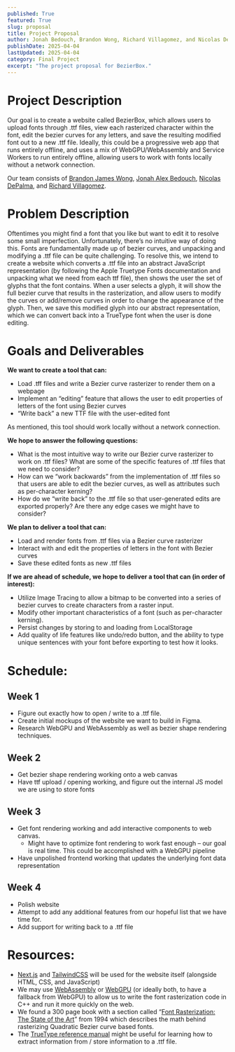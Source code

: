 ```yaml
---
published: True
featured: True
slug: proposal
title: Project Proposal
author: Jonah Bedouch, Brandon Wong, Richard Villagomez, and Nicolas DePalma
publishDate: 2025-04-04
lastUpdated: 2025-04-04
category: Final Project
excerpt: "The project proposal for BezierBox."
---
```


# Project Description

Our goal is to create a website called BezierBox, which allows users to upload fonts through .ttf files, view each rasterized character within the font, edit the bezier curves for any letters, and save the resulting modified font out to a new .ttf file. Ideally, this could be a progressive web app that runs entirely offline, and uses a mix of WebGPU/WebAssembly and Service Workers to run entirely offline, allowing users to work with fonts locally without a network connection.

Our team consists of [Brandon James Wong](mailto:brandonwong14@berkeley.edu), [Jonah Alex Bedouch](mailto:bedouch@berkeley.edu), [Nicolas DePalma](mailto:nicolasd@berkeley.edu), and [Richard Villagomez](mailto:richard.villagomez@berkeley.edu).

# Problem Description

Oftentimes you might find a font that you like but want to edit it to resolve some small imperfection. Unfortunately, there’s no intuitive way of doing this. Fonts are fundamentally made up of bezier curves, and unpacking and modifying a .ttf file can be quite challenging. To resolve this, we intend to create a website which converts a .ttf file into an abstract JavaScript representation (by following the Apple Truetype Fonts documentation and unpacking what we need from each ttf file), then shows the user the set of glyphs that the font contains. When a user selects a glyph, it will show the full bezier curve that results in the rasterization, and allow users to modify the curves or add/remove curves in order to change the appearance of the glyph. Then, we save this modified glyph into our abstract representation, which we can convert back into a TrueType font when the user is done editing.

# Goals and Deliverables

**We want to create a tool that can:**

- Load .tff files and write a Bezier curve rasterizer to render them on a webpage
- Implement an “editing” feature that allows the user to edit properties of letters of the font using Bezier curves
- “Write back” a new TTF file with the user-edited font

As mentioned, this tool should work locally without a network connection.

**We hope to answer the following questions:**

* What is the most intuitive way to write our Bezier curve rasterizer to work on .ttf files? What are some of the specific features of .ttf files that we need to consider?
* How can we “work backwards” from the implementation of .ttf files so that users are able to edit the bezier curves, as well as attributes such as per-character kerning?
* How do we “write back” to the .ttf file so that user-generated edits are exported properly? Are there any edge cases we might have to consider?

**We plan to deliver a tool that can:**

- Load and render fonts from .ttf files via a Bezier curve rasterizer
- Interact with and edit the properties of letters in the font with Bezier curves
- Save these edited fonts as new .ttf files

**If we are ahead of schedule, we hope to deliver a tool that can (in order of interest):**

- Utilize Image Tracing to allow a bitmap to be converted into a series of bezier curves to create characters from a raster input.
- Modify other important characteristics of a font (such as per-character kerning).
- Persist changes by storing to and loading from LocalStorage
- Add quality of life features like undo/redo button, and the ability to type unique sentences with your font before exporting to test how it looks.

# Schedule:

## Week 1

* Figure out exactly how to open / write to a .ttf file.
* Create initial mockups of the website we want to build in Figma.
* Research WebGPU and WebAssembly as well as bezier shape rendering techniques.

## Week 2

* Get bezier shape rendering working onto a web canvas
* Have ttf upload / opening working, and figure out the internal JS model we are using to store fonts

## Week 3

* Get font rendering working and add interactive components to web canvas.
  * Might have to optimize font rendering to work fast enough – our goal is real time. This could be accomplished with a WebGPU pipeline
* Have unpolished frontend working that updates the underlying font data representation

## Week 4

* Polish website
* Attempt to add any additional features from our hopeful list that we have time for.
* Add support for writing back to a .ttf file

# Resources:

* [Next.js](http://Next.js) and [TailwindCSS](https://tailwindcss.com/) will be used for the website itself (alongside HTML, CSS, and JavaScript)
* We may use [WebAssembly](https://webassembly.org/) or [WebGPU](https://developer.mozilla.org/en-US/docs/Web/API/WebGPU_API) (or ideally both, to have a fallback from WebGPU) to allow us to write the font rasterization code in C++ and run it more quickly on the web.
* We found a 300 page book with a section called “[Font Rasterization: The State of the Art](https://link.springer.com/content/pdf/10.1007/978-3-642-78291-6.pdf)” from 1994 which describes the math behind rasterizing Quadratic Bezier curve based fonts.
* The [TrueType reference manual](https://developer.apple.com/fonts/TrueType-Reference-Manual/) might be useful for learning how to extract information from / store information to a .ttf file.
